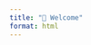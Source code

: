 ```yaml
---
title: "👋 Welcome"
format: html
---
```


<style>
.fade-in {
  animation: fadeIn 1.2s ease-in-out;
}
@keyframes fadeIn {
  0% { opacity: 0; transform: translateY(20px); }
  100% { opacity: 1; transform: translateY(0); }
}
.card {
  border-radius: 10px;
  transition: transform 0.3s ease, box-shadow 0.3s ease;
}
.card:hover {
  transform: scale(1.03);
  box-shadow: 0px 8px 20px rgba(0, 0, 0, 0.2);
}
.stack-icon {
  display: inline-block;
  margin: 0 10px;
  font-size: 1.4rem;
  color: #444;
}
.cta-button {
  display: inline-block;
  background-color: #007bff;
  color: white;
  padding: 10px 20px;
  margin-top: 10px;
  text-decoration: none;
  border-radius: 6px;
}
.cta-button:hover {
  background-color: #0056b3;
}
</style>

<div class="container fade-in" style="max-width: 960px; margin: auto;">
  <div class="card shadow p-4">

# 👋 Hello, I'm Conor English

Welcome to my professional e-portfolio, developed using **Quarto**, **Git**, and **GitHub Pages**. This site showcases my academic and technical development, particularly in the field of **data analytics and player recruitment** in elite-level sports.

---

## 🎯 What You'll Find Here

This portfolio includes four end-to-end data projects, each highlighting specific technical and analytical skills across real-world scenarios:

- 🧠 **[About](about.html):** Learn more about my academic path, goals, and soft skills.
- 📄 **[Resume](resume.html):** View my qualifications, certifications, and technical proficiencies.
- 🚀 **[Projects](projects/index.html):** Explore machine learning models, dashboards, SQL analysis, and web scraping applications.
- 🔍 **[Reflection](reflection.html):** Honest insights into my learning journey, challenges, and growth.

---

## 🧰 Tech Stack Highlights

<span class="stack-icon">🐍 Python</span>
<span class="stack-icon">🧮 SQL</span>
<span class="stack-icon">📊 Power BI</span>
<span class="stack-icon">📘 Jupyter</span>
<span class="stack-icon">💻 VS Code</span>
<span class="stack-icon">🔍 BeautifulSoup</span>
<span class="stack-icon">🔧 Git</span>

---

## 💼 Why This Portfolio Matters

Through these projects, I’ve explored tools like **Python, SQL, Power BI**, and **BeautifulSoup**, while building fluency with **Git**, **VSCode**, and collaborative project workflows. This site reflects both my technical foundation and a deepening commitment to a career in **data analytics for sports performance and recruitment**.

<a href="projects/index.html" class="cta-button">🚀 Explore the Projects</a>

---

## ⭐ Featured Project: Predicting Breakout Footballers

<div class="card shadow-sm mt-4 p-3" style="display: flex; align-items: center; gap: 20px; flex-wrap: wrap;">
<img src="images/football_project.png" alt="Breakout Footballers Project" style="width: 130px; border-radius: 8px;">
<div style="flex: 1;">
<h5 style="margin-top: 0;">⚽ Predicting Breakout Footballers</h5>
<p style="margin-bottom: 6px;">ML pipeline to identify potential breakout stars in football using 10M+ datapoints and SHAP analysis.</p>
<a href="projects/project1.html" class="btn btn-sm btn-primary">View Case Study ➔</a>
</div>
</div>


---

> _"Success is the sum of small efforts, repeated day in and day out."_  
> <span style="float:right">— Robert Collier</span>

  </div>
</div>
